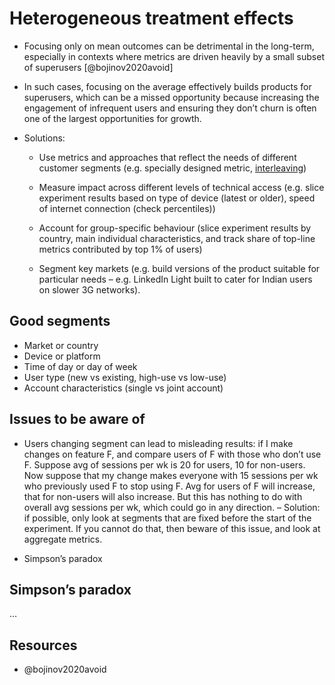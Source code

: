 # Heterogeneous treatment effects

- Focusing only on mean outcomes can be detrimental in the long-term, especially in contexts where metrics are driven heavily by a small subset of superusers [@bojinov2020avoid]

- In such cases, focusing on the average effectively builds products for superusers, which can be a missed opportunity because increasing the engagement of infrequent users and ensuring they don't churn is often one of the largest opportunities for growth.

- Solutions:

  - Use metrics and approaches that reflect the needs of different customer segments (e.g. specially designed metric, [interleaving](https://netflixtechblog.com/interleaving-in-online-experiments-at-netflix-a04ee392ec55))

  - Measure impact across different levels of technical access (e.g. slice experiment results based on type of device (latest or older), speed of internet connection (check percentiles))

  - Account for group-specific behaviour (slice experiment results by country, main individual characteristics, and track share of top-line metrics contributed by top 1% of users)

  - Segment key markets (e.g. build versions of the product suitable for particular needs -- e.g. LinkedIn Light built to cater for Indian users on slower 3G networks).


## Good segments

- Market or country
- Device or platform
- Time of day or day of week
- User type (new vs existing, high-use vs low-use)
- Account characteristics (single vs joint account)


## Issues to be aware of

- Users changing segment can lead to misleading results: if I make changes on feature F, and compare users of F with those who don't use F. Suppose avg of sessions per wk is 20 for users, 10 for non-users. Now suppose that my change makes everyone with 15 sessions per wk who previously used F to stop using F. Avg for users of F will increase, that for non-users will also increase. But this has nothing to do with overall avg sessions per wk, which could go in any direction. -- Solution: if possible, only look at segments that are fixed before the start of the experiment. If you cannot do that, then beware of this issue, and look at aggregate metrics.

- Simpson's paradox


## Simpson's paradox

...

## Resources

- @bojinov2020avoid

